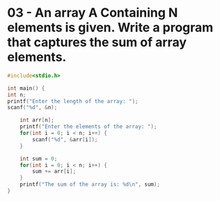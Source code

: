 # 03 - An array A Containing N elements is given. Write a program that captures the sum of array elements.

```c
#include<stdio.h>

int main() {
int n;
printf("Enter the length of the array: ");
scanf("%d", &n);

    int arr[n];
    printf("Enter the elements of the array: ");
    for(int i = 0; i < n; i++) {
        scanf("%d", &arr[i]);
    }

    int sum = 0;
    for(int i = 0; i < n; i++) {
        sum += arr[i];
    }
    printf("The sum of the array is: %d\n", sum);
}

```
